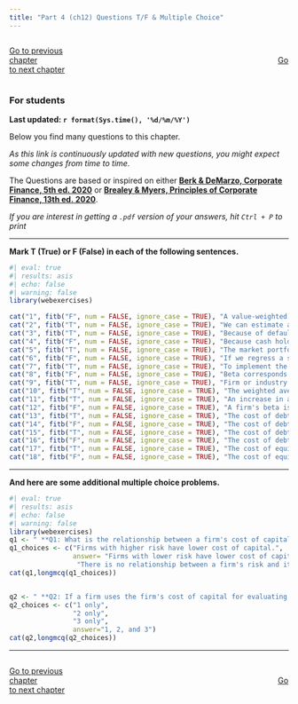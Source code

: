 ```yaml
---
title: "Part 4 (ch12) Questions T/F & Multiple Choice"
---
```


::: {style="display: flex; justify-content: space-between; width: 100%;"}
[Go to previous chapter](p3tf.qmd){.btn .btn-primary role="button" data-toggle="tool" style="margin-right: 430px;"}
[Go to next chapter](p5tf.qmd){.btn .btn-primary role="button" data-toggle="tool"}
:::

::: {.callout-warning}
### For students

**Last updated: `r format(Sys.time(), '%d/%m/%Y')`  **


Below you find many questions to this chapter. 

*As this link is continuously updated with new questions, you might expect some changes from time to time.*

The Questions are based or inspired on either [**Berk & DeMarzo, Corporate Finance, 5th ed. 2020**](https://www.amazon.com.br/Corporate-Finance-Global-Jonathan-Berk/dp/1292304154) or 
[**Brealey & Myers, Principles of Corporate Finance, 13th ed. 2020**](https://www.amazon.com.br/Principles-Corporate-Finance-Richard-Brealey/dp/1260565556/ref=sr_1_3?refinements=p_27%3ABrealey+Myers&s=books&sr=1-3).

*If you are interest in getting a `.pdf` version of your answers, hit `Ctrl + P` to print*

:::

___

**Mark T (True) or F (False) in each of the following sentences.**

::: {.webex-check .webex-box}

```r
#| eval: true
#| results: asis
#| echo: false
#| warning: false
library(webexercises)

cat("1", fitb("F", num = FALSE, ignore_case = TRUE), "A value-weighted portfolio is an equal-ownership portfolio.", "\n\n")
cat("2", fitb("T", num = FALSE, ignore_case = TRUE), "We can estimate a project’s cost of capital based on the asset or unlevered cost of capital of comparable firms in the same line of business.", "\n\n")
cat("3", fitb("T", num = FALSE, ignore_case = TRUE), "Because of default risk, the debt cost of capital, which is its expected return to investors, is less than its yield to maturity, which is its promised return.", "\n\n")
cat("4", fitb("F", num = FALSE, ignore_case = TRUE), "Because cash holdings will reduce a firm’s equity beta, when unlevering betas we can use the firm’s net debt, which is debt plus excess cash.", "\n\n")
cat("5", fitb("T", num = FALSE, ignore_case = TRUE), "The market portfolio is a value-weighted portfolio of all securities traded in the market. According to the CAPM, the market portfolio is efficient.", "\n\n")
cat("6", fitb("F", num = FALSE, ignore_case = TRUE), "If we regress a stock’s excess returns against the market’s excess returns, the intercept is the stock’s beta.", "\n\n")
cat("7", fitb("T", num = FALSE, ignore_case = TRUE), "To implement the CAPM, we must (a) construct the market portfolio, and determine its expected excess return over the risk-free interest rate, and (b) estimate the stock’s beta, or sensitivity to the market portfolio.", "\n\n")
cat("8", fitb("F", num = FALSE, ignore_case = TRUE), "Beta corresponds to the slope of the best fitting line in the plot of a security’s excess returns versus the market’s standard deviation.", "\n\n")
cat("9", fitb("T", num = FALSE, ignore_case = TRUE), "Firm or industry asset betas reflect the market risk of the average project in that firm or industry while individual projects may be more or less sensitive to the overall market.", "\n\n")
cat("10", fitb("T", num = FALSE, ignore_case = TRUE), "The weighted average cost of capital (WACC) is the discount rate used in capital budgeting to calculate the present value of cash flows arising from a project.", "\n\n")
cat("11", fitb("T", num = FALSE, ignore_case = TRUE), "An increase in a project’s systematic risk will lead to an increase in its required rate of return according to the CAPM.", "\n\n")
cat("12", fitb("F", num = FALSE, ignore_case = TRUE), "A firm's beta is independent of its capital structure.", "\n\n")
cat("13", fitb("T", num = FALSE, ignore_case = TRUE), "The cost of debt is the effective rate that a company pays on its borrowed funds, including interest and other fees.", "\n\n")
cat("14", fitb("F", num = FALSE, ignore_case = TRUE), "The cost of debt is always higher than the cost of equity for a company.", "\n\n")
cat("15", fitb("T", num = FALSE, ignore_case = TRUE), "The cost of debt can be calculated using the yield to maturity (YTM) on the company's existing debt.", "\n\n")
cat("16", fitb("F", num = FALSE, ignore_case = TRUE), "The cost of debt is the same for all companies within the same industry regardless of their financial health or creditworthiness.", "\n\n")
cat("17", fitb("T", num = FALSE, ignore_case = TRUE), "The cost of equity is the return required by equity investors for their investment in a company.", "\n\n")
cat("18", fitb("F", num = FALSE, ignore_case = TRUE), "The cost of equity is solely determined by the company's dividend yield and growth rate.", "\n\n")

```

:::


___

**And here are some additional multiple choice problems.**


::: {.webex-check .webex-box}

```r
#| eval: true
#| results: asis
#| echo: false
#| warning: false
library(webexercises)
q1 <- " **Q1: What is the relationship between a firm's cost of capital and its risk?**"
q1_choices <- c("Firms with higher risk have lower cost of capital.",
                answer= "Firms with lower risk have lower cost of capital.",
                 "There is no relationship between a firm's risk and its cost of capital.")
cat(q1,longmcq(q1_choices))


q2 <- " **Q2: If a firm uses the firm's cost of capital for evaluating all projects, which situation(s) will likely occur?** 1) The firm will accept poor low-risk projects. 2) The firm will reject good high-risk projects. 3) The firm will correctly accept projects with average risk."
q2_choices <- c("1 only",
                "2 only",
                "3 only",
                answer="1, 2, and 3")
cat(q2,longmcq(q2_choices))

```

:::




___

<script src="https://giscus.app/client.js"
        data-repo="henriquecastror/EF_permanent"
        data-repo-id="R_kgDOLMIejg"
        data-category="General"
        data-category-id="DIC_kwDOLMIejs4Cc1yS"
        data-mapping="number"
        data-term="7"
        data-reactions-enabled="1"
        data-emit-metadata="0"
        data-input-position="bottom"
        data-theme="light"
        data-lang="en"
        crossorigin="anonymous"
        async>
</script>

::: {style="display: flex; justify-content: space-between; width: 100%;"}
[Go to previous chapter](p3tf.qmd){.btn .btn-primary role="button" data-toggle="tool" style="margin-right: 430px;"}
[Go to next chapter](p5tf.qmd){.btn .btn-primary role="button" data-toggle="tool"}
:::
